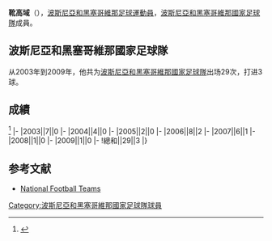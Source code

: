 {{expand|time=2017-01-01T07:18:22+00:00}}
{{Infobox football biography
|name=靴高域
|image=Mirko Hrgović 2008.jpg
|fullname=Mirko Hrgović
|birth_date={{Birth date and age|1979|2|5}}
|cityofbirth=[[錫尼|錫尼]]
|countryofbirth=[[波斯尼亞和黑塞哥維那|波斯尼亞和黑塞哥維那]]
|height=
|position=[[中场|中场]]
|currentclub=
|years=1997-1999<br/>1999-2001<br/>2001<br/>2002-2003<br/>2003-2005<br/>2005-2008<br/>2008<br/>2008-2009<br/>2009<br/>2010<br/>2010-2011<br/>2011-2013<br/>2013-2015
|clubs=[[NK_Junak_Sinj|Junak Sinj]]<br/>[[夏德施普列特足球會|夏德]]<br/>[[大阪飛腳|大阪飛腳]]<br/>[[希羅基布里耶格足球俱樂部|施洛奇伯拉治]]<br/>[[沃尔夫斯堡足球俱乐部|禾夫斯堡]]<br/>[[夏德施普列特足球會|夏德]]<br/>[[JEF聯市原·千葉|JEF聯市原·千葉]]<br/>[[萨格勒布迪纳摩足球俱乐部|薩格勒布戴拿模]]<br/>[[格雷特霍夫體育會|格雷特霍夫]]<br/>[[希羅基布里耶格足球俱樂部|施洛奇伯拉治]]<br/>[[卡瓦拉竞技俱乐部|卡華拉]]<br/>[[斯普利特足球俱樂部|施普列特]]<br/>[[扎達爾足球俱樂部|扎達爾]]
|caps(goals)=
|nationalyears=2003-2009
|nationalteam=[[波斯尼亞和黑塞哥維那國家足球隊|波斯尼亞和黑塞哥維那]]
|nationalcaps(goals)=29 (3)
}}
'''靴高域'''（{{Bd|1979年|2月5日||}}），[[波斯尼亞和黑塞哥維那|波斯尼亞和黑塞哥維那]][[足球|足球]][[運動員|運動員]]，[[波斯尼亞和黑塞哥維那國家足球隊|波斯尼亞和黑塞哥維那國家足球隊]]成員。

==波斯尼亞和黑塞哥維那國家足球隊==
从2003年到2009年，他共为[[波斯尼亞和黑塞哥維那國家足球隊|波斯尼亞和黑塞哥維那國家足球隊]]出场29次，打进3球。

==成績==
<ref>{{Cite web |url=http://www.national-football-teams.com/player/933/Mirko_Hrgovic.html |title=National Football Teams |access-date=2017-01-01 |archive-date=2019-12-11 |archive-url=https://web.archive.org/web/20191211000236/https://www.national-football-teams.com/player/933/Mirko_Hrgovic.html |dead-url=no }}</ref>
{{Football player national team statistics|BIH}}
|-
|2003||7||0
|-
|2004||4||0
|-
|2005||2||0
|-
|2006||8||2
|-
|2007||6||1
|-
|2008||1||0
|-
|2009||1||0
|-
!總和||29||3
|}

==参考文献==
{{Reflist}}

*[http://www.national-football-teams.com/player/933/Mirko_Hrgovic.html National Football Teams] {{Wayback|url=http://www.national-football-teams.com/player/933/Mirko_Hrgovic.html |date=20191211000236 }}

{{Soccer-player-stub}}
[[Category:波斯尼亞和黑塞哥維那國家足球隊球員|Category:波斯尼亞和黑塞哥維那國家足球隊球員]]
